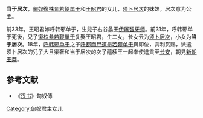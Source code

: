 '''当于居次'''，[[匈奴|匈奴]][[復株絫若鞮單于|復株絫若鞮單于]]和[[王昭君|王昭君]]的女儿，[[须卜居次|须卜居次]]的妹妹，居次意为公主。

前33年，王昭君嫁呼韩邪单于，生兒子右谷蠡王[[伊屠智牙师|伊屠智牙师]]。前31年，呼韩邪单于死後，兒子[[復株絫若鞮單于|復株絫若鞮單于]]复娶王昭君，生二女，长女云为[[须卜居次|须卜居次]]，小女为'''当于居次'''。18年，[[呼韩邪单于|呼韩邪单于]]之子[[呼都而尸道皋若鞮单于|呼都而尸道皋若鞮单于]]舆即位，贪利赏赐，派遣须卜居次的兒子大且渠奢和当于居次的次子醯椟王一起奉使進貢至[[长安|长安]]，朝見[[新朝|新朝]][[王莽|王莽]]。

==参考文献==
*《[[汉书|汉书]]》匈奴傳

[[Category:匈奴君主女儿|Category:匈奴君主女儿]]